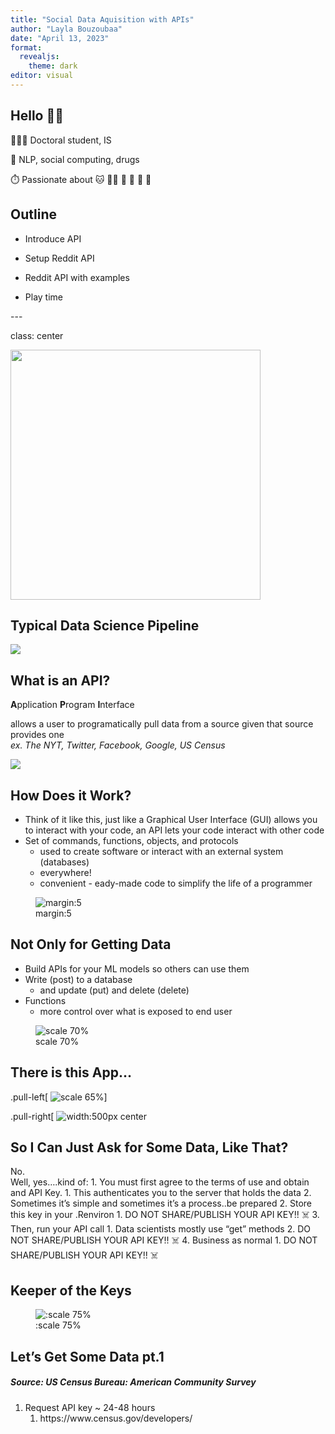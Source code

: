 ```yaml
---
title: "Social Data Aquisition with APIs"
author: "Layla Bouzoubaa"
date: "April 13, 2023"
format:
  revealjs: 
    theme: dark
editor: visual
---
```


## Hello 👋🏼

👩🏻‍🎓 Doctoral student, IS

💊 NLP, social computing, drugs

⏱️ Passionate about 🐱 👫🏻 🍷 🍣 🦪 🍵

## Outline

-   Introduce API

-   Setup Reddit API

-   Reddit API with examples

-   Play time

\-\--

class: center

![](images/toystory.jpeg){fig-align="center" width="400"}

## Typical Data Science Pipeline

![](images/data-science.png){fig-align="center"}


## What is an API?

 **A**pplication **P**rogram **I**nterface  

allows a user to programatically pull data from a source given that source provides one  
*ex. The NYT, Twitter, Facebook, Google, US Census*

![](images/api.jpeg)


## How Does it Work? 

- Think of it like this, just like a Graphical User Interface (GUI) allows you to interact with your code, an API lets your code interact with other code 
- Set of commands, functions, objects, and protocols
  - used to create software or interact with an external system (databases)
  - everywhere!
  - convenient - eady-made code to simplify the life of a programmer
  
![margin:5](images/machine-learning-api.jpeg)

## Not Only for Getting Data

- Build APIs for your ML models so others can use them
- Write (post) to a database
  - and update (put) and delete (delete)
- Functions
  - more control over what is exposed to end user

![scale 70%](images/api2.png)

## There is this App...

.pull-left[
![scale 65%](images/tinder.png)
]

.pull-right[
![width:500px center](images/tinder_request.png)


## So I Can Just Ask for Some Data, Like That?

No.  
Well, yes....kind of:
1. You must first agree to the terms of use and obtain and API Key.
   1. This authenticates you to the server that holds the data
   2. Sometimes it's simple and sometimes it's a process..be prepared 
2. Store this key in your .Renviron
   1. DO NOT SHARE/PUBLISH YOUR API KEY!! ☠️
3. Then, run your API call
   1. Data scientists mostly use "get" methods
   2. DO NOT SHARE/PUBLISH YOUR API KEY!! ☠️
4. Business as normal
   1. DO NOT SHARE/PUBLISH YOUR API KEY!! ☠️
   
## Keeper of the Keys

![:scale 75%](images/api_call.png) 

## Let's Get Some Data pt.1

##### *Source: US Census Bureau: American Community Survey*

1. Request API key ~ 24-48 hours
   1. https://www.census.gov/developers/
